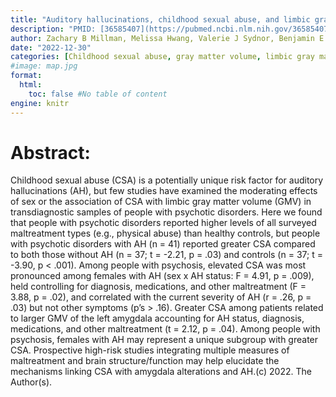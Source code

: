 ```yaml
---
title: "Auditory hallucinations, childhood sexual abuse, and limbic gray matter volume in a transdiagnostic sample of people with psychosis"
description: "PMID: [36585407](https://pubmed.ncbi.nlm.nih.gov/36585407/){target='_blank'}    DOI: [10.1038/s41537-022-00323-y](https://doi.org/10.1038/s41537-022-00323-y){target='_blank'}"
author: Zachary B Millman, Melissa Hwang, Valerie J Sydnor, Benjamin E Reid, Joshua E Goldenberg, Jessica N Talero, Sylvain Bouix, Martha E Shenton, Dost Ongur, Ann K Shinn
date: "2022-12-30"
categories: [Childhood sexual abuse, gray matter volume, limbic gray matter, psychotic disorders, Childhood sexual]
#image: map.jpg
format:
  html:
    toc: false #No table of content
engine: knitr
---
```


# Abstract:

Childhood sexual abuse (CSA) is a potentially unique risk factor for auditory hallucinations (AH), but few studies have examined the moderating effects of sex or the association of CSA with limbic gray matter volume (GMV) in transdiagnostic samples of people with psychotic disorders. Here we found that people with psychotic disorders reported higher levels of all surveyed maltreatment types (e.g., physical abuse) than healthy controls, but people with psychotic disorders with AH (n = 41) reported greater CSA compared to both those without AH (n = 37; t = -2.21, p = .03) and controls (n = 37; t = -3.90, p < .001). Among people with psychosis, elevated CSA was most pronounced among females with AH (sex x AH status: F = 4.91, p = .009), held controlling for diagnosis, medications, and other maltreatment (F = 3.88, p = .02), and correlated with the current severity of AH (r = .26, p = .03) but not other symptoms (p's > .16). Greater CSA among patients related to larger GMV of the left amygdala accounting for AH status, diagnosis, medications, and other maltreatment (t = 2.12, p = .04). Among people with psychosis, females with AH may represent a unique subgroup with greater CSA. Prospective high-risk studies integrating multiple measures of maltreatment and brain structure/function may help elucidate the mechanisms linking CSA with amygdala alterations and AH.(c) 2022. The Author(s).
        